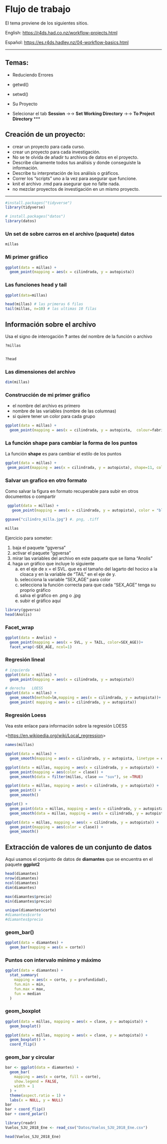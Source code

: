 # Flujo de trabajo

El tema proviene de los siguientes sitios.

English:
 <https://r4ds.had.co.nz/workflow-projects.html>
 
Español:
 <https://es.r4ds.hadley.nz/04-workflow-basics.html>


***


## Temas:

  - Reduciendo Errores
  - getwd()
  - setwd()
  - Su Proyecto
  
  - Selecionar el tab **Session** →→ **Set Working Directory** →→ **To Project Directory** 
*** 
  
## Creación de un proyecto:

  - crear un proyecto para cada curso.
  - crear un proyecto para cada investigación.
  - No se te olvida de añadir tu archivos de datos en el proyecto.
  - Describe claramente todos tus análisis y donde conseguiste la información.
  - Describe tu interpretación de los análisis o gráficos.
  - Correr los "scripts" uno a la vez para asegurar que funcione.
  - knit el archivo .rmd para asegurar que no falte nada.
  - no mezclar proyectos de investigación en un mismo proyecto.
  
  
***
  
```r
#install.packages("tidyverse")
library(tidyverse)

# install.packages("datos")
library(datos)
```

### Un set de sobre carros en el archivo (paquete) **datos**

```r
millas

```


### Mi primer gráfico

```r
ggplot(data = millas) +
  geom_point(mapping = aes(x = cilindrada, y = autopista))
```


### Las funciones **head** y **tail**
```r
ggplot(data=millas)

head(millas) # las primeras 6 filas
tail(millas, n=10) # las ultimas 10 filas

```

## Información sobre el archivo
Usa el signo de interogación **?** antes del nombre de la función o archivo

```r
?millas


?head


```


### Las dimensiones del archivo

```r
dim(millas)
```



### Construcción de mi primer gráfico

- el nombre del archivo es primero
- nombre de las variables (nombre de las columnas)
- si quiere tener un color para cada grupo

```r
ggplot(data = millas) +
  geom_point(mapping = aes(x = cilindrada, y = autopista,  colour=fabricante))
```


### La función shape para cambiar la forma de los puntos

La función **shape** es para cambiar el estilo de los puntos

```r
ggplot(data = millas) +
 geom_point(mapping = aes(x = cilindrada, y = autopista), shape=11, color = "#c093cc", fill="yellow")
```


### Salvar un grafico en otro formato

Como salvar la figura en formato recuperable para subir en otros documentos o compartir

```r
 ggplot(data = millas) +
   geom_point(mapping = aes(x = cilindrada, y = autopista), color = "blue")

ggsave("cilindro_milla.jpg") #. png, .tiff

```



```r
millas
```



Ejercicio para someter:

1. baja el paquete "ggversa"
2. activar el paquete "ggversa"
3. mirar las variables del archivo en este paquete que se llama "Anolis"
4. haga un gráfico que incluye lo siguiente
   a. en el eje de x = el SVL. que es el tamaño del lagarto del hocico a la cloaca y en la variable de "TAIL" en el eje de y.
   b. selecciona la variable "SEX_AGE" para color
   c. selecciona la función correcta para que cada "SEX_AGE" tenga su proprio gráfico
   d. salva el gráfico en .png o .jpg
   e. subir el gráfico aquí


```r

library(ggversa)
head(Anolis)
```



### Facet_wrap


```r
ggplot(data = Anolis) +
  geom_point(mapping = aes(x = SVL, y = TAIL, color=SEX_AGE))+
  facet_wrap(~SEX_AGE, ncol=1)
```

### Regresión lineal


```r
# izquierda
ggplot(data = millas) +
  geom_point(mapping = aes(x = cilindrada, y = autopista))

# derecha   LOESS  
ggplot(data = millas) +
  geom_smooth(method=lm,mapping = aes(x = cilindrada, y = autopista))+  # y = mx+b
  geom_point( mapping = aes(x = cilindrada, y = autopista))
```


### Regresión Loess

Vea este enlace para información sobre la regresión LOESS

<<https://en.wikipedia.org/wiki/Local_regression>>



```r
names(millas)

ggplot(data = millas) +
  geom_smooth(mapping = aes(x = cilindrada, y = autopista, linetype = clase, colour=clase))
```

```r
ggplot(data = millas, mapping = aes(x = cilindrada, y = autopista)) +
  geom_point(mapping = aes(color = clase)) +
  geom_smooth(data = filter(millas, clase == "suv"), se =TRUE)
```



```r
ggplot(data = millas, mapping = aes(x = cilindrada, y = autopista)) +
  geom_point() +
  geom_smooth()

ggplot() +
  geom_point(data = millas, mapping = aes(x = cilindrada, y = autopista)) +
  geom_smooth(data = millas, mapping = aes(x = cilindrada, y = autopista))
```


```r
ggplot(data = millas, mapping = aes(x = cilindrada, y = autopista)) +
  geom_point(mapping = aes(color = clase)) +
  geom_smooth()
```

## Extracción de valores de un conjunto de datos

Aqui usamos el conjunto de datos de **diamantes** que se encuentra en el paquete **ggplot2**

```r
head(diamantes)
nrow(diamantes)
ncol(diamantes)
dim(diamantes)

max(diamantes$precio)
min(diamantes$precio)

unique(diamantes$corte)
#diamantes$corte
#diamantes$precio

```
### geom_bar()

```r
ggplot(data = diamantes) +
  geom_bar(mapping = aes(x = corte))
```


### Puntos con intervalo mínimo y máximo


```r
ggplot(data = diamantes) +
  stat_summary(
    mapping = aes(x = corte, y = profundidad),
    fun.min = min,
    fun.max = max,
    fun = median
  )
```


### geom_boxplot


```r
ggplot(data = millas, mapping = aes(x = clase, y = autopista)) +
  geom_boxplot()

ggplot(data = millas, mapping = aes(x = clase, y = autopista)) +
  geom_boxplot() +
  coord_flip()
```


### geom_bar y circular


```r
bar <- ggplot(data = diamantes) +
  geom_bar(
    mapping = aes(x = corte, fill = corte),
    show.legend = FALSE,
    width = 1
  ) +
  theme(aspect.ratio = 1) +
  labs(x = NULL, y = NULL)
bar
bar + coord_flip()
bar + coord_polar()
```
```r
library(readr)
Vuelos_SJU_2018_Ene <- read_csv("Datos/Vuelos_SJU_2018_Ene.csv")

head(Vuelos_SJU_2018_Ene)
```

